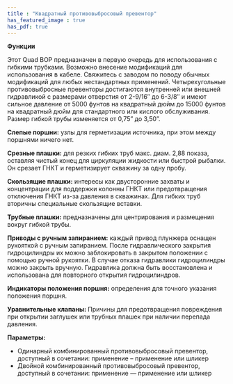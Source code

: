 ```yaml
---
title : "Квадратный противовыбросовый превентор"
has_featured_image : true
has_pdf: true
---
```


**Функции**

Этот Quad BOP предназначен в первую очередь для использования с гибкими трубками. Возможно внесение модификаций для использования в кабеле. Свяжитесь с заводом по поводу обычных модификаций для любых нестандартных применений. Четырехугольные противовыбросные превенторы достигаются внутренней или внешней гидравликой с размерами отверстия от 2-9/16″ до 6-3/8″ и имеют сильное давление от 5000 фунтов на квадратный дюйм до 15000 фунтов на квадратный дюйм для стандартного или кислого обслуживания. Размер гибкой трубы изменяется от 0,75” до 3,50”.

**Слепые поршни:** узлы для герметизации источника, при этом между поршнями ничего нет.

**Срезные плашки:** для резких гибких труб макс. диам. 2,88 показа, оставляя чистый конец для циркуляции жидкости или быстрой рыбалки. Он срезает ГНКТ и герметизирует скважину за одну пробу.

**Скользящие плашки:** интересы как двусторонние захваты и концентрации для поддержки колонны ГНКТ или предотвращения отключения ГНКТ из-за давления в скважинах. Для гибких труб вторичны специальные скользящие вставки.

**Трубные плашки:** предназначены для центрирования и размещения вокруг гибкой трубы.

**Приводы с ручным запиранием:** каждый привод плунжера оснащен рукояткой с ручным запиранием. После гидравлического закрытия гидроцилиндры их можно заблокировать в закрытом положении с помощью ручной рукоятки. В случае отказа гидравлики гидроцилиндры можно закрыть вручную. Гидравлика должна быть восстановлена и использована для повторного открытия гидроцилиндров.

**Индикаторы положения поршня:** определения для точного указания положения поршня.

**Уравнительные клапаны:** Причины для предотвращения повреждения при открытии заглушек или трубных плашек при наличии перепада давления.

**Параметры:**

* Одинарный комбинированный противовыбросовый превентор, доступный в сочетании: применение – применение или шликер
* Двойной комбинированный противовыбросовый превентор, доступный в сочетании: применение — применение или шликер